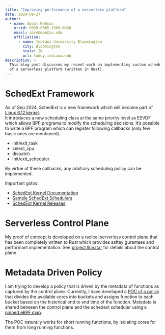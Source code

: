 ```yaml
---
title: "Improving performance of a serverless platform"
date: 2024-09-27
author:
  - name: Abdul Rehman 
    orcid: 0009-0005-1568-8068 
    email: abrehman@iu.edu 
    affiliation:
      - name: Indiana University Bloomington 
        city: Bloomington 
        state: IN 
        url: luddy.indiana.edu 
description: >
  This blog post discusses my recent work on implementing custom scheduling policy (using SchedExt framework) to improve the performance 
  of a serverless platform (written in Rust).
---
```


# SchedExt Framework  

As of Sep 2024, SchedExt is a new framework which will become part of [Linux 6.12 kernel](https://lwn.net/SubscriberLink/991205/deed0c808397b420/).  
It introduces a new scheduling class at the same priority level as EEVDF which allows BPF programs to modify the scheduling decisions. 
It's possible to write a BPF program which can register following callbacks (only few basic ones are mentioned).

  * init/exit_task 
  * select_cpu 
  * dispatch
  * init/exit_scheduler

By virtue of these callbacks, any arbitrary scheduling policy can be implemented. 

Important gotos: 

  * [SchedExt Kernel Documentation](https://github.com/sched-ext/scx-kernel-releases/blob/sched_ext/for-6.12/Documentation/scheduler/sched-ext.rst)
  * [Sample SchedExt Schedulers](https://github.com/sched-ext/scx)
  * [SchedExt Kernel Releases](https://github.com/sched-ext/scx-kernel-releases)

# Serverless Control Plane 

My proof of concept is developed on a radical serverless control plane that has been completely written to Rust which provides 
saftey gurantees and performant implementation. See [project Ilúvatar](iluvatar.qmd) for details about the control plane. 

# Metadata Driven Policy      

I am trying to develop a policy that is driven by the metadata of functions as captured by the control plane. 
Currently, I have developed a [POC of a policy](https://github.com/abrehman94/iluvatar-faas/blob/finescheduling/src/Il%C3%BAvatar/fs_policy_tsksz/src/bpf/main.bpf.c)
that divides the available cores into buckets and assigns function to each bucket 
based on the historical end to end time of the function. 
Metadata is shared between the control plane and the schedext scheduler using a 
[pinned eBPF map](https://github.com/abrehman94/iluvatar-faas/tree/finescheduling/src/Il%C3%BAvatar/iluvatar_bpf_library). 

The POC naturally works for short running functions, by isolating cores for them from long running functions. 




